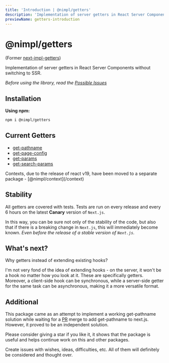 ```yaml
---
title: 'Introduction | @nimpl/getters'
description: 'Implementation of server getters in React Server Components without switching to SSR'
previewName: getters-introduction
---
```



# @nimpl/getters

<PackageLinks npmName="@nimpl/getters" githubName="nimpl-getters" />

(Former [next-impl-getters](https://www.npmjs.com/package/next-impl-getters))

Implementation of server getters in React Server Components without switching to SSR.

*Before using the library, read the [Possible Issues](/getters/possible-issues)*

## Installation

**Using npm:**
```sh npm2yarn copy
npm i @nimpl/getters
```

## Current Getters

* [get-pathname](/getters/current-getters/get-pathname)
* [get-page-config](/getters/current-getters/get-page-config)
* [get-params](/getters/current-getters/get-params)
* [get-search-params](/getters/current-getters/get-search-params)

<Hint>
Contexts, due to the release of react v19, have been moved to a separate package - [@nimpl/context](/context)
</Hint>

## Stability

All getters are covered with tests. Tests are run on every release and every 6 hours on the latest **Canary** version of `Next.js`.

In this way, you can be sure not only of the stability of the code, but also that if there is a breaking change in `Next.js`, this will immediately become known. *Even before the release of a stable version of `Next.js`.*

## What's next?

Why getters instead of extending existing hooks?

I'm not very fond of the idea of extending hooks - on the server, it won't be a hook no matter how you look at it. These are specifically getters. Moreover, a client-side hook can be synchronous, while a server-side getter for the same task can be asynchronous, making it a more versatile format.

## Additional

This package came as an attempt to implement a working get-pathname solution while waiting for a [PR](https://github.com/vercel/next.js/pull/59909) merge to add get-pathname to next.js. However, it proved to be an independent solution.

Please consider giving a star if you like it, it shows that the package is useful and helps continue work on this and other packages.

Create issues with wishes, ideas, difficulties, etc. All of them will definitely be considered and thought over.
